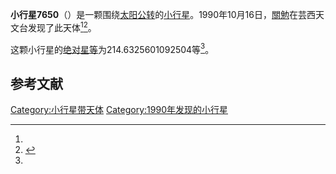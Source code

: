 {{Infobox planet
| bgcolour = #FFFFC0
| name = 7650 Kaname
| symbol = 
| image = 
| caption = 
| discovery = yes
| discovery_ref = 
| discoverer = [[關勉|關勉]]
| discovery_site = [[芸西天文台|芸西天文台]] 
| discovered = 1990年10月16日
| designations = yes
| mp_name = 
| named_after = 
| alt_names = 1990 UG/ 1975 VP4 / 1980 TM12 / 1995 UL5
| mp_category = [[主带小行星|主带小行星]]
| orbit_ref = <ref name="a">[http://ssd.jpl.nasa.gov/sbdb.cgi?sstr=7650 7650 Kaname] {{Wayback|url=http://ssd.jpl.nasa.gov/sbdb.cgi?sstr=7650 |date=20201124025035 }}，小行星數據庫瀏覽器（JPL Small-Body Database Browser）－[[美国国家航空航天局|美国国家航空航天局]]喷气推进实验室</ref>
| epoch = 2456400.5 (2013年4月18日更新)
| aphelion = {{convert|3.040519205515973|AU|km|3|abbr=on|lk=out}}
| perihelion = {{convert|2.834310743943309|AU|km|3|abbr=on}}
| semimajor = {{convert|2.937414974729641|AU|km|3|abbr=on}}
| eccentricity = 0.035100329
| period = 1838.850337 [[日|日]]<br />5.03[[儒略年|儒略年]]
| avg_speed = 
| inclination = 11.59254330455203
| asc_node = 205.4696157187323
| mean_anomaly = 
| arg_peri = 214.6325601092504
| satellites = 
| physical_characteristics = yes
| dimensions = 
| mass = 
| density = 
| surface_grav = 
| escape_velocity = 
| sidereal_day = 
| axial_tilt = 
| pole_ecliptic_lat = 
| pole_ecliptic_lon = 
| albedo = 
| temperatures= 
| temp_name1 = 
| mean_temp_1 = 
| max_temp_1 = 
| temp_name2 = 
| max_temp_2 = 
| spectral_type = 
| abs_magnitude = 214.6325601092504
}}

'''小行星7650'''（{{lang-en|7650 Kaname}}）是一颗围绕[[太阳|太阳]][[公转|公转]]的[[小行星|小行星]]。1990年10月16日，[[關勉|關勉]]在芸西天文台发现了此天体<ref name="a" /><ref>{{cite news|title=小行星列表|url=http://cfa-www.harvard.edu/iau/lists/NumberedMPs.txt|accessdate=2013-07-08|newspaper=哈佛大学|archive-date=2008-05-17|archive-url=https://web.archive.org/web/20080517010638/http://cfa-www.harvard.edu/iau/lists/NumberedMPs.txt|dead-url=no}}</ref>。

这颗小行星的[[绝对星等|绝对星等]]为214.6325601092504等<ref name="a" />。

==参考文献==
{{reflist}}
{{Minor Planet Number|[[小行星7649|小行星7649]]|[[小行星7651|小行星7651]]}}

{{小天体}}

[[Category:小行星带天体|Category:小行星带天体]]
[[Category:1990年发现的小行星|Category:1990年发现的小行星]]

{{asteroid-stub}}